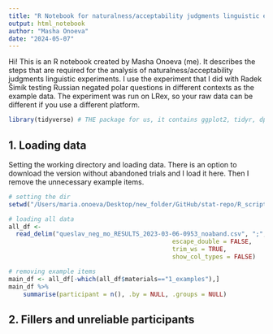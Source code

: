 ```yaml
---
title: "R Notebook for naturalness/acceptability judgments linguistic experiments"
output: html_notebook
author: "Masha Onoeva"
date: "2024-05-07"
---
```


Hi! This is an R notebook created by Masha Onoeva (me). It describes the steps that are required for the analysis of naturalness/acceptability judgments linguistic experiments. I use the experiment that I did with Radek Šimík testing Russian negated polar questions in different contexts as the example data. The experiment was run on LRex, so your raw data can be different if you use a different platform.
```r
library(tidyverse) # THE package for us, it contains ggplot2, tidyr, dplyr, readr and more

```
## 1. Loading data
Setting the working directory and loading data. There is an option to download the version without abandoned trials and I load it here. Then I remove the unnecessary example items.
```r
# setting the dir
setwd("/Users/maria.onoeva/Desktop/new_folder/GitHub/stat-repo/R_script_new")

# loading all data
all_df <-
  read_delim("queslav_neg_mo_RESULTS_2023-03-06-0953_noaband.csv", ";",
                                             escape_double = FALSE,
                                             trim_ws = TRUE,
                                             show_col_types = FALSE)

# removing example items
main_df <- all_df[-which(all_df$materials=="1_examples"),]
main_df %>%
    summarise(participant = n(), .by = NULL, .groups = NULL)
```
## 2. Fillers and unreliable participants

```r



```
